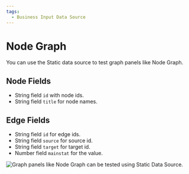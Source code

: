 ```yaml
---
tags:
  - Business Input Data Source
---
```



# Node Graph

You can use the Static data source to test graph panels like Node Graph.

## Node Fields

- String field `id` with node ids.
- String field `title` for node names.

## Edge Fields

- String field `id` for edge ids.
- String field `source` for source id.
- String field `target` for target id.
- Number field `mainstat` for the value.

<Image
  title="Graph panels like Node Graph can be tested using Static Data Source."
  src="/img/plugins/volkovlabs-static-datasource/graph.png"
/>
